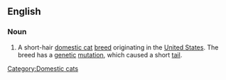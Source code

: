==English==

===Noun===
{{en-noun|sg=[[American Bobtail]] [[cat]]}}

# A short-hair [[domestic cat]] [[breed]] originating in the [[United States]].  The breed has a [[genetic]] [[mutation]], which caused a short [[tail]].

{{wikipedia|American Bobtail}}
{{commonscat|American Bobtail}}

[[Category:Domestic cats]]